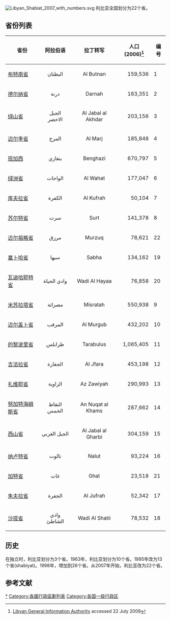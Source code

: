 [[File:Libyan_Shabiat_2007_with_numbers.svg|thumb]]
利比亚全国划分为22个省。

== 省份列表 ==
{|class="wikitable sortable" style="text-align:right"
|-
! 省份
! 阿拉伯语          
! 拉丁转写
! 人口(2006)<ref>[http://www.gai.gov.ly/shabiat Libyan General Information Authority] {{Wayback|url=http://www.gai.gov.ly/shabiat |date=20110224023241 }} accessed 22 July 2009</ref>
! 编号
|-
|[[布特南省|布特南省]] ||align="center"| البطنان        ||align="center"| Al Butnan ||align="right"| 159,536 || 1
|-
|[[德尔纳省|德尔纳省]] ||align="center"| درنة           ||align="center"| Darnah ||align="right"| 163,351 || 2
|-
|[[绿山省|绿山省]] ||align="center"| الجبل الاخضر     ||align="center"| Al Jabal al Akhdar ||align="right"| 203,156 || 3
|-
| [[迈尔季省|迈尔季省]] ||align="center"| المرج           ||align="center"| Al Marj ||align="right"| 185,848 || 4
|-
| [[班加西|班加西]] ||align="center"| بنغازي         ||align="center"| Benghazi ||align="right"| 670,797 || 5
|-
| [[绿洲省|绿洲省]] ||align="center"| الواحات        ||align="center"| Al Wahat ||align="right"| 177,047 || 6
|-
| [[库夫拉省|库夫拉省]] ||align="center"| الكفرة         ||align="center"| Al Kufrah ||align="right"| 50,104 || 7
|-
| [[苏尔特省|苏尔特省]] ||align="center"| سرت            ||align="center"| Surt ||align="right"| 141,378 || 8
|-
| [[迈尔祖格省|迈尔祖格省]] ||align="center"| مرزق           ||align="center"| Murzuq ||align="right"| 78,621 || 22
|-
| [[塞卜哈省|塞卜哈省]] ||align="center"| سبها           ||align="center"| Sabha ||align="right"| 134,162 || 19
|-
| [[瓦迪哈耶特省|瓦迪哈耶特省]] ||align="center"| وادي الحياة     ||align="center"| Wadi Al Hayaa ||align="right"| 76,858 || 20
|-
| [[米苏拉塔省|米苏拉塔省]] ||align="center"| مصراتة         ||align="center"| Misratah ||align="right"| 550,938 || 9
|-
| [[迈尔盖卜省|迈尔盖卜省]] ||align="center"| المرقب          ||align="center"| Al Murgub ||align="right"| 432,202 || 10
|-
| [[的黎波里省|的黎波里省]] ||align="center"| طرابلس         ||align="center"| Tarabulus ||align="right"| 1,065,405 || 11
|-
| [[吉法拉省|吉法拉省]] ||align="center"| الجفارة         ||align="center"| Al Jfara ||align="right"| 453,198 || 12
|-
| [[扎维耶省|扎维耶省]] ||align="center"| الزاوية        ||align="center"| Az Zawiyah||align="right"| 290,993 || 13
|-
| [[努加特海姆斯省|努加特海姆斯省]] ||align="center"| النقاط الخمس    ||align="center"| An Nuqat al Khams ||align="right"| 287,662 ||14
|-
| [[西山省|西山省]] ||align="center"|الجبل الغربي     ||align="center"| Al Jabal al Gharbi ||align="right"| 304,159 || 15
|-
| [[纳卢特省|纳卢特省]] ||align="center"| نالوت          ||align="center"| Nalut ||align="right"| 93,224 || 16
|-
| [[加特省|加特省]] ||align="center"| غات            ||align="center"| Ghat ||align="right"| 23,518 || 21
|-
| [[朱夫拉省|朱夫拉省]] ||align="center"| الجفرة          ||align="center"| Al Jufrah ||align="right"| 52,342 || 17
|-
| [[沙提省|沙提省]] ||align="center"| وادي الشاطئ    ||align="center"| Wadi Al Shatii ||align="right"| 78,532 || 18
|}

== 历史 ==
在独立时，利比亚划分为3个省。1963年，利比亚划分为10个省。1995年改为13个省(shabiyat)。1998年，增加到26个省。从2007年开始，利比亚改为22个省。

== 参考文献 ==
<references/>

{{非洲题目|行政区划}}

{{Libya}}

[[Category:利比亚行政区划|*]]
[[Category:各國行政區劃列表|Category:各國行政區劃列表]]
[[Category:各国一级行政区|Category:各国一级行政区]]